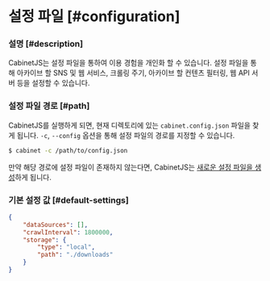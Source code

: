 # 설정 파일 [#configuration]

### 설명 [#description]

CabinetJS는 설정 파일을 통하여 이용 경험을 개인화 할 수 있습니다. 설정 파일을 통해 아카이브 할 SNS 및 웹 서비스, 크롤링 주기, 아카이브 할
컨텐츠 필터링, 웹 API 서버 등을 설정할 수 있습니다.

### 설정 파일 경로 [#path]

CabinetJS를 실행하게 되면, 현재 디렉토리에 있는 `cabinet.config.json` 파일을 찾게 됩니다. `-c`, `--config` 옵션을 통해 설정 파일의
경로를 지정할 수 있습니다.

```bash
$ cabinet -c /path/to/config.json
```

만약 해당 경로에 설정 파일이 존재하지 않는다면, CabinetJS는 [새로운 설정 파일을 생성](#default-settings)하게 됩니다.

### 기본 설정 값 [#default-settings]

```json
{
    "dataSources": [],
    "crawlInterval": 1800000,
    "storage": {
        "type": "local",
        "path": "./downloads"
    }
}
```
